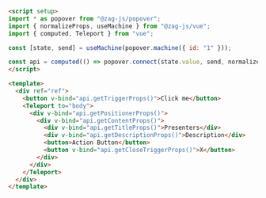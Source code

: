 ```md
<script setup>
import * as popover from "@zag-js/popover";
import { normalizeProps, useMachine } from "@zag-js/vue";
import { computed, Teleport } from "vue";

const [state, send] = useMachine(popover.machine({ id: "1" }));

const api = computed(() => popover.connect(state.value, send, normalizeProps));
</script>

<template>
  <div ref="ref">
    <button v-bind="api.getTriggerProps()">Click me</button>
    <Teleport to="body">
      <div v-bind="api.getPositionerProps()">
        <div v-bind="api.getContentProps()">
          <div v-bind="api.getTitleProps()">Presenters</div>
          <div v-bind="api.getDescriptionProps()">Description</div>
          <button>Action Button</button>
          <button v-bind="api.getCloseTriggerProps()">X</button>
        </div>
      </div>
    </Teleport>
  </div>
</template>
```
